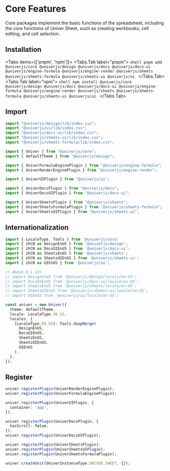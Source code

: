 
# Core Features

Core packages implement the basic functions of the spreadsheet, including the core functions of Univer Sheet, such as creating workbooks, cell editing, and cell selection.

## Installation

<Tabs items={['pnpm', 'npm']}>
  <Tabs.Tab label="pnpm">
    ```shell
    pnpm add @univerjs/core @univerjs/design @univerjs/docs @univerjs/docs-ui @univerjs/engine-formula @univerjs/engine-render @univerjs/sheets @univerjs/sheets-formula @univerjs/sheets-ui @univerjs/ui
    ```
  </Tabs.Tab>
  <Tabs.Tab label="npm">
    ```shell
    npm install @univerjs/core @univerjs/design @univerjs/docs @univerjs/docs-ui @univerjs/engine-formula @univerjs/engine-render @univerjs/sheets @univerjs/sheets-formula @univerjs/sheets-ui @univerjs/ui
    ```
  </Tabs.Tab>
</Tabs>

## Import

```typescript
import "@univerjs/design/lib/index.css";
import "@univerjs/ui/lib/index.css";
import "@univerjs/docs-ui/lib/index.css";
import "@univerjs/sheets-ui/lib/index.css";
import "@univerjs/sheets-formula/lib/index.css";

import { Univer } from "@univerjs/core";
import { defaultTheme } from "@univerjs/design";

import { UniverFormulaEnginePlugin } from "@univerjs/engine-formula";
import { UniverRenderEnginePlugin } from "@univerjs/engine-render";

import { UniverUIPlugin } from "@univerjs/ui";

import { UniverDocsPlugin } from "@univerjs/docs";
import { UniverDocsUIPlugin } from "@univerjs/docs-ui";

import { UniverSheetsPlugin } from "@univerjs/sheets";
import { UniverSheetsFormulaPlugin } from "@univerjs/sheets-formula";
import { UniverSheetsUIPlugin } from "@univerjs/sheets-ui";
```

## Internationalization

```typescript
import { LocaleType, Tools } from '@univerjs/core'
import { zhCN as DesignEnUS } from '@univerjs/design';
import { zhCN as DocsUIEnUS } from '@univerjs/docs-ui';
import { zhCN as SheetsEnUS } from '@univerjs/sheets';
import { zhCN as SheetsUIEnUS } from '@univerjs/sheets-ui';
import { zhCN as UIEnUS } from '@univerjs/ui';

// Above 0.1.13+
// import DesignEnUS from '@univerjs/design/locale/en-US';
// import DocsUIEnUS from '@univerjs/docs-ui/locale/en-US';
// import SheetsEnUS from '@univerjs/sheets/locale/en-US';
// import SheetsUIEnUS from '@univerjs/sheets-ui/locale/en-US';
// import UIEnUS from '@univerjs/ui/locale/en-US';

const univer = new Univer({
  theme: defaultTheme,
  locale: LocaleType.EN_US,
  locales: {
    [LocaleType.EN_US]: Tools.deepMerge(
      DesignEnUS,
      DocsUIEnUS,
      SheetsEnUS,
      SheetsUIEnUS,
      UIEnUS
    ),
  },
});
```

## Register

```typescript
univer.registerPlugin(UniverRenderEnginePlugin);
univer.registerPlugin(UniverFormulaEnginePlugin);

univer.registerPlugin(UniverUIPlugin, {
  container: 'app',
});

univer.registerPlugin(UniverDocsPlugin, {
  hasScroll: false,
});
univer.registerPlugin(UniverDocsUIPlugin);

univer.registerPlugin(UniverSheetsPlugin);
univer.registerPlugin(UniverSheetsUIPlugin);
univer.registerPlugin(UniverSheetsFormulaPlugin);

univer.createUnit(UniverInstanceType.UNIVER_SHEET, {});
```
